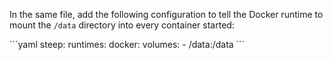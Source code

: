 In the same file, add the following configuration to tell the Docker runtime to mount the `/data` directory into every container started:

<CodeContainer title="conf/steep.yaml">
```yaml
steep:
  runtimes:
    docker:
      volumes:
        - /data:/data
```
</CodeContainer>

